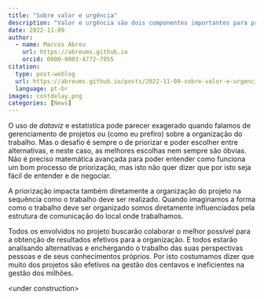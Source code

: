 ```yaml
---
title: "Sobre valor e urgência"
description: "Valor e urgência são dois componentes importantes para priorização de projetos. O entendimento destes conceitos pode mostrar que as melhores decisões nem sempre são fáceis de perceber. E muito mais difíceis de negociar."
date: 2022-11-09
author: 
  - name: Marcos Abreu
    url: https://abreums.github.io
    orcid: 0000-0003-4772-7955
citation:
  type: post-weblog
  url: https://abreums.github.io/posts/2022-11-09-sobre-valor-e-urgencia/
  language: pt-br
images: costdelay.png
categories: [News]
---
```


O uso de *dataviz* e estatística pode parecer exagerado quando falamos de gerenciamento de projetos ou (como eu prefiro) sobre a organização do trabalho. Mas o desafio é sempre o de priorizar e poder escolher entre alternativas, e neste caso, as melhores escolhas nem sempre são óbvias. Não é preciso matemática avançada para poder entender como funciona um bom processo de priorização, mas isto não quer dizer que por isto seja fácil de entender e de negociar.

A priorização impacta também diretamente a organização do projeto na sequência como o trabalho deve ser realizado. Quando imaginamos a forma como o trabalho deve ser organizado somos diretamente influenciados pela estrutura de comunicação do local onde trabalhamos.

Todos os envolvidos no projeto buscarão colaborar o melhor possível para a obtenção de resultados efetivos para a organização. E todos estarão analisando alternativas e enchergando o trabalho das suas perspectivas pessoas e de seus conhecimentos próprios. Por isto costumamos dizer que muito dos projetos são efetivos na gestão dos centavos e ineficientes na gestão dos milhões.

\<under construction\>
